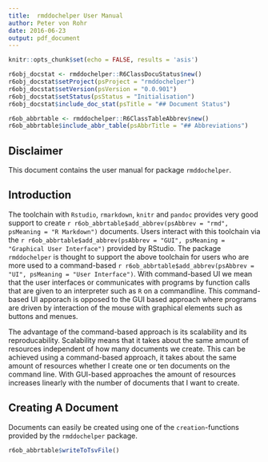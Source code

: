 ---
title:  rmddochelper User Manual
author: Peter von Rohr
date: 2016-06-23
output: pdf_document
---

```{r setup, include=FALSE}
knitr::opts_chunk$set(echo = FALSE, results = 'asis')
```

```{r DocumentStatus, eval=TRUE}
r6obj_docstat <- rmddochelper::R6ClassDocuStatus$new()
r6obj_docstat$setProject(psProject = "rmddochelper")
r6obj_docstat$setVersion(psVersion = "0.0.901")
r6obj_docstat$setStatus(psStatus = "Initialisation")
r6obj_docstat$include_doc_stat(psTitle = "## Document Status")
```


```{r TableAbbreviation}
r6ob_abbrtable <- rmddochelper::R6ClassTableAbbrev$new()
r6ob_abbrtable$include_abbr_table(psAbbrTitle = "## Abbreviations")
```

## Disclaimer
This document contains the user manual for package `rmddochelper`. 

## Introduction
The toolchain with `Rstudio`, `rmarkdown`, `knitr` and `pandoc` provides very good support to create `r r6ob_abbrtable$add_abbrev(psAbbrev = "rmd", psMeaning = "R Markdown")` documents. Users interact with this toolchain via the `r r6ob_abbrtable$add_abbrev(psAbbrev = "GUI", psMeaning = "Graphical User Interface")` provided by RStudio. The package `rmddochelper` is thought to support the above toolchain for users who are more used to a command-based `r r6ob_abbrtable$add_abbrev(psAbbrev = "UI", psMeaning = "User Interface")`. With command-based UI we mean that the user interfaces or communicates with programs by function calls that are given to an interpreter such as `R` on a commandline. This command-based UI apporach is opposed to the GUI based approach where programs are driven by interaction of the mouse with graphical elements such as buttons and menues.

The advantage of the command-based approach is its scalability and its reproducability. Scalability means that it takes about the same amount of resources independent of how many documents we create. This can be achieved using a command-based approach, it takes about the same amount of resources whether I create one or ten documents on the command line. With GUI-based approaches the amount of resources increases linearly with the number of documents that I want to create. 

## Creating A Document
Documents can easily be created using one of the `creation`-functions provided by the `rmddochelper` package. 

```{r WriteTableOfAbbreviations, results='hide'}
r6ob_abbrtable$writeToTsvFile()
```
<!-- END of document                 -- 
  -- Below this must not be anything --> 
